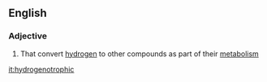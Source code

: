 ==English==

===Adjective===
{{en-adj}}

# {{label|en|biology}} That convert [[hydrogen]] to other compounds as part of their [[metabolism]]

[[it:hydrogenotrophic]]